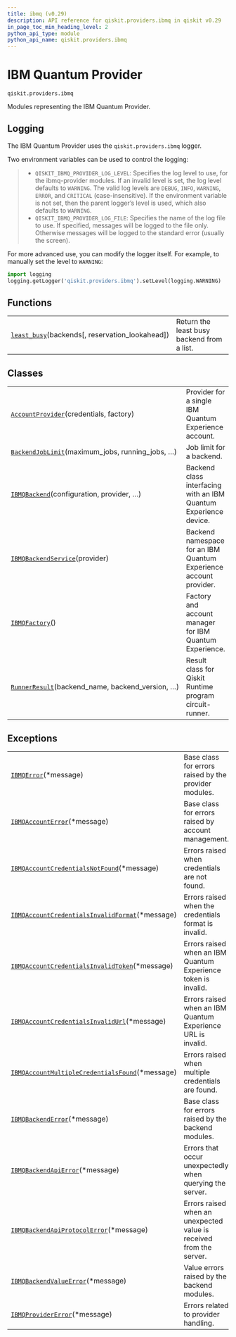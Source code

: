 ```yaml
---
title: ibmq (v0.29)
description: API reference for qiskit.providers.ibmq in qiskit v0.29
in_page_toc_min_heading_level: 2
python_api_type: module
python_api_name: qiskit.providers.ibmq
---
```


<span id="module-qiskit.providers.ibmq" />

<span id="qiskit-providers-ibmq" />

<span id="ibm-quantum-provider-qiskit-providers-ibmq" />

# IBM Quantum Provider

`qiskit.providers.ibmq`

Modules representing the IBM Quantum Provider.

## Logging

The IBM Quantum Provider uses the `qiskit.providers.ibmq` logger.

Two environment variables can be used to control the logging:

> *   `QISKIT_IBMQ_PROVIDER_LOG_LEVEL`: Specifies the log level to use, for the ibmq-provider modules. If an invalid level is set, the log level defaults to `WARNING`. The valid log levels are `DEBUG`, `INFO`, `WARNING`, `ERROR`, and `CRITICAL` (case-insensitive). If the environment variable is not set, then the parent logger’s level is used, which also defaults to `WARNING`.
> *   `QISKIT_IBMQ_PROVIDER_LOG_FILE`: Specifies the name of the log file to use. If specified, messages will be logged to the file only. Otherwise messages will be logged to the standard error (usually the screen).

For more advanced use, you can modify the logger itself. For example, to manually set the level to `WARNING`:

```python
import logging
logging.getLogger('qiskit.providers.ibmq').setLevel(logging.WARNING)
```

## Functions

|                                                                                                                          |                                            |
| ------------------------------------------------------------------------------------------------------------------------ | ------------------------------------------ |
| [`least_busy`](qiskit.providers.ibmq.least_busy "qiskit.providers.ibmq.least_busy")(backends\[, reservation\_lookahead]) | Return the least busy backend from a list. |

## Classes

|                                                                                                                                     |                                                                   |
| ----------------------------------------------------------------------------------------------------------------------------------- | ----------------------------------------------------------------- |
| [`AccountProvider`](qiskit.providers.ibmq.AccountProvider "qiskit.providers.ibmq.AccountProvider")(credentials, factory)            | Provider for a single IBM Quantum Experience account.             |
| [`BackendJobLimit`](qiskit.providers.ibmq.BackendJobLimit "qiskit.providers.ibmq.BackendJobLimit")(maximum\_jobs, running\_jobs, …) | Job limit for a backend.                                          |
| [`IBMQBackend`](qiskit.providers.ibmq.IBMQBackend "qiskit.providers.ibmq.IBMQBackend")(configuration, provider, …)                  | Backend class interfacing with an IBM Quantum Experience device.  |
| [`IBMQBackendService`](qiskit.providers.ibmq.IBMQBackendService "qiskit.providers.ibmq.IBMQBackendService")(provider)               | Backend namespace for an IBM Quantum Experience account provider. |
| [`IBMQFactory`](qiskit.providers.ibmq.IBMQFactory "qiskit.providers.ibmq.IBMQFactory")()                                            | Factory and account manager for IBM Quantum Experience.           |
| [`RunnerResult`](qiskit.providers.ibmq.RunnerResult "qiskit.providers.ibmq.RunnerResult")(backend\_name, backend\_version, …)       | Result class for Qiskit Runtime program circuit-runner.           |

## Exceptions

|                                                                                                                                                                           |                                                                     |
| ------------------------------------------------------------------------------------------------------------------------------------------------------------------------- | ------------------------------------------------------------------- |
| [`IBMQError`](qiskit.providers.ibmq.IBMQError "qiskit.providers.ibmq.IBMQError")(\*message)                                                                               | Base class for errors raised by the provider modules.               |
| [`IBMQAccountError`](qiskit.providers.ibmq.IBMQAccountError "qiskit.providers.ibmq.IBMQAccountError")(\*message)                                                          | Base class for errors raised by account management.                 |
| [`IBMQAccountCredentialsNotFound`](qiskit.providers.ibmq.IBMQAccountCredentialsNotFound "qiskit.providers.ibmq.IBMQAccountCredentialsNotFound")(\*message)                | Errors raised when credentials are not found.                       |
| [`IBMQAccountCredentialsInvalidFormat`](qiskit.providers.ibmq.IBMQAccountCredentialsInvalidFormat "qiskit.providers.ibmq.IBMQAccountCredentialsInvalidFormat")(\*message) | Errors raised when the credentials format is invalid.               |
| [`IBMQAccountCredentialsInvalidToken`](qiskit.providers.ibmq.IBMQAccountCredentialsInvalidToken "qiskit.providers.ibmq.IBMQAccountCredentialsInvalidToken")(\*message)    | Errors raised when an IBM Quantum Experience token is invalid.      |
| [`IBMQAccountCredentialsInvalidUrl`](qiskit.providers.ibmq.IBMQAccountCredentialsInvalidUrl "qiskit.providers.ibmq.IBMQAccountCredentialsInvalidUrl")(\*message)          | Errors raised when an IBM Quantum Experience URL is invalid.        |
| [`IBMQAccountMultipleCredentialsFound`](qiskit.providers.ibmq.IBMQAccountMultipleCredentialsFound "qiskit.providers.ibmq.IBMQAccountMultipleCredentialsFound")(\*message) | Errors raised when multiple credentials are found.                  |
| [`IBMQBackendError`](qiskit.providers.ibmq.IBMQBackendError "qiskit.providers.ibmq.IBMQBackendError")(\*message)                                                          | Base class for errors raised by the backend modules.                |
| [`IBMQBackendApiError`](qiskit.providers.ibmq.IBMQBackendApiError "qiskit.providers.ibmq.IBMQBackendApiError")(\*message)                                                 | Errors that occur unexpectedly when querying the server.            |
| [`IBMQBackendApiProtocolError`](qiskit.providers.ibmq.IBMQBackendApiProtocolError "qiskit.providers.ibmq.IBMQBackendApiProtocolError")(\*message)                         | Errors raised when an unexpected value is received from the server. |
| [`IBMQBackendValueError`](qiskit.providers.ibmq.IBMQBackendValueError "qiskit.providers.ibmq.IBMQBackendValueError")(\*message)                                           | Value errors raised by the backend modules.                         |
| [`IBMQProviderError`](qiskit.providers.ibmq.IBMQProviderError "qiskit.providers.ibmq.IBMQProviderError")(\*message)                                                       | Errors related to provider handling.                                |

